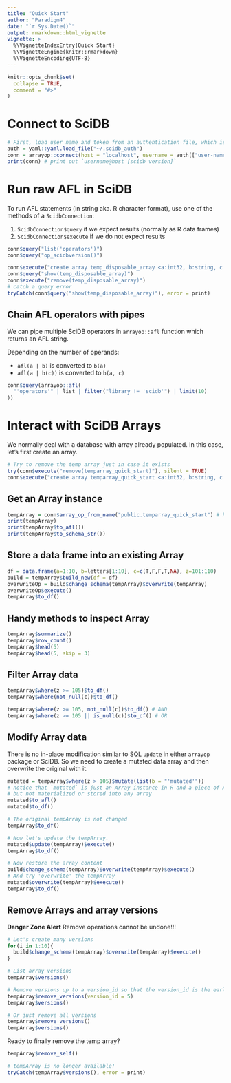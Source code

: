 ```yaml
---
title: "Quick Start"
author: "Paradigm4"
date: "`r Sys.Date()`"
output: rmarkdown::html_vignette
vignette: >
  %\VignetteIndexEntry{Quick Start}
  %\VignetteEngine{knitr::rmarkdown}
  %\VignetteEncoding{UTF-8}
---
```


```r
knitr::opts_chunk$set(
  collapse = TRUE,
  comment = "#>"
)
```

# Connect to SciDB

```r
# First, load user name and token from an authentication file, which is also compatible with iquery.
auth = yaml::yaml.load_file("~/.scidb_auth")
conn = arrayop::connect(host = "localhost", username = auth[["user-name"]], token = auth[["user-password"]])
print(conn) # print out `username@host [scidb version]`
```


# Run raw AFL in SciDB

To run AFL statements (in string aka. R character format), use one of the methods of a `ScidbConnection`:

  1. `ScidbConnection$query` if we expect results (normally as R data frames)
  1. `ScidbConnection$execute` if we do not expect results 
  
```r
conn$query("list('operators')")
conn$query("op_scidbversion()")
```
  
```r
conn$execute("create array temp_disposable_array <a:int32, b:string, c:bool> [z]")
conn$query("show(temp_disposable_array)")
conn$execute("remove(temp_disposable_array)")
# catch a query error
tryCatch(conn$query("show(temp_disposable_array)"), error = print)
```

## Chain AFL operators with pipes

We can pipe multiple SciDB operators in `arrayop::afl` function which returns an AFL string.

Depending on the number of operands:

  - `afl(a | b)` is converted to `b(a)`
  - `afl(a | b(c))` is converted to `b(a, c)`

```r
conn$query(arrayop::afl(
  "'operators'" | list | filter("library != 'scidb'") | limit(10)
))
```


# Interact with SciDB Arrays

We normally deal with a database with array already populated. 
In this case, let's first create an array.
```r
# Try to remove the temp array just in case it exists
try(conn$execute("remove(temparray_quick_start)"), silent = TRUE)
conn$execute("create array temparray_quick_start <a:int32, b:string, c:bool> [z]")
```

## Get an Array instance 

```r
tempArray = conn$array_op_from_name("public.temparray_quick_start") # here we use an explicit "public" namespace which is optional
print(tempArray) 
print(tempArray$to_afl())
print(tempArray$to_schema_str())
```

## Store a data frame into an existing Array
```r
df = data.frame(a=1:10, b=letters[1:10], c=c(T,F,F,T,NA), z=101:110)
build = tempArray$build_new(df = df)
overwriteOp = build$change_schema(tempArray)$overwrite(tempArray)
overwriteOp$execute()
tempArray$to_df()
```

## Handy methods to inspect Array

```r
tempArray$summarize()
tempArray$row_count()
tempArray$head(5)
tempArray$head(5, skip = 3)
```


## Filter Array data

```r
tempArray$where(z >= 105)$to_df()
tempArray$where(not_null(c))$to_df()

tempArray$where(z >= 105, not_null(c))$to_df() # AND
tempArray$where(z >= 105 || is_null(c))$to_df() # OR
```
## Modify Array data

There is no in-place modification similar to SQL `update` in either `arrayop` package or SciDB. 
So we need to create a mutated data array and then overwrite the original with it.

```r
mutated = tempArray$where(z > 105)$mutate(list(b = "'mutated'"))
# notice that `mutated` is just an Array instance in R and a piece of AFL for SciDB, 
# but not materialized or stored into any array
mutated$to_afl()
mutated$to_df()

# The original tempArray is not changed
tempArray$to_df()

# Now let's update the tempArray. 
mutated$update(tempArray)$execute()
tempArray$to_df()

# Now restore the array content
build$change_schema(tempArray)$overwrite(tempArray)$execute()
# And try 'overwrite' the tempArray
mutated$overwrite(tempArray)$execute()
tempArray$to_df()

```
## Remove Arrays and array versions

**Danger Zone Alert**
Remove operations cannot be undone!!! 

```r
# Let's create many versions
for(i in 1:10){
  build$change_schema(tempArray)$overwrite(tempArray)$execute()
}

# List array versions
tempArray$versions()

# Remove versions up to a version_id so that the version_id is the earliest version remaining 
tempArray$remove_versions(version_id = 5)
tempArray$versions()

# Or just remove all versions
tempArray$remove_versions()
tempArray$versions()
```
Ready to finally remove the temp array? 
```r
tempArray$remove_self()

# tempArray is no longer available!
tryCatch(tempArray$versions(), error = print)
```

